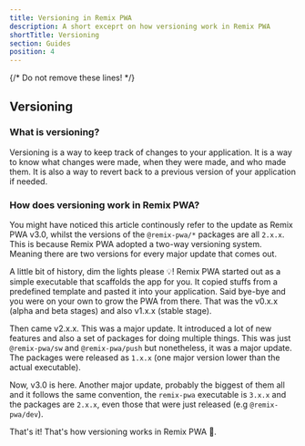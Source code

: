 ```yaml
---
title: Versioning in Remix PWA
description: A short exceprt on how versioning work in Remix PWA
shortTitle: Versioning
section: Guides
position: 4
---
```


{/* Do not remove these lines! */}

## Versioning

### What is versioning?

Versioning is a way to keep track of changes to your application. It is a way to know what changes were made, when they were made, and who made them. 
It is also a way to revert back to a previous version of your application if needed.

### How does versioning work in Remix PWA?

You might have noticed this article continously refer to the update as Remix PWA v3.0, whilst the versions of the `@remix-pwa/*` packages are
all `2.x.x`. This is because Remix PWA adopted a two-way versioning system. Meaning there are two versions for every major update that comes out.

A little bit of history, dim the lights please 💡! Remix PWA started out as a simple executable that scaffolds the app for you. It copied stuffs from a predefined template
and pasted it into your application. Said bye-bye and you were on your own to grow the PWA from there. That was the v0.x.x (alpha and beta stages) and also v1.x.x (stable stage).

Then came v2.x.x. This was a major update. It introduced a lot of new features and also a set of packages for doing multiple things. This was just `@remix-pwa/sw` and `@remix-pwa/push`
but nonetheless, it was a major update. The packages were released as `1.x.x` (one major version lower than the actual executable).

Now, v3.0 is here. Another major update, probably the biggest of them all and it follows the same convention, the `remix-pwa` executable is `3.x.x` and the packages are `2.x.x`,
even those that were just released (e.g `@remix-pwa/dev`).

That's it! That's how versioning works in Remix PWA 👋.